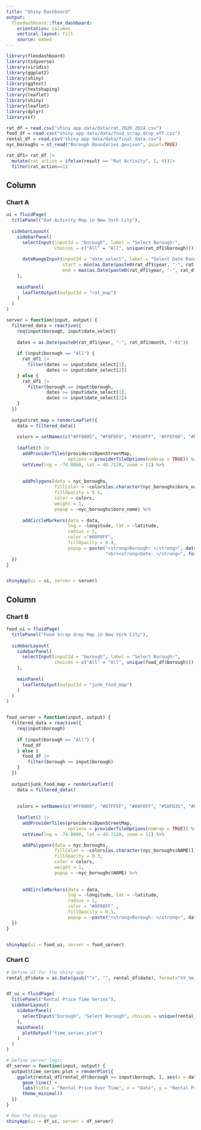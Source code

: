 ```yaml
---
title: "Shiny Dashboard"
output: 
  flexdashboard::flex_dashboard:
    orientation: columns
    vertical_layout: fill
    source: embed
---
```


```r
library(flexdashboard)
library(tidyverse)
library(viridis)
library(ggplot2)
library(shiny)
library(ggtext)
library(textshaping)
library(leaflet)
library(shiny)
library(leaflet)
library(dplyr)
library(sf)

```



```r
rat_df = read.csv("shiny app data/data/rat_2020_2024.csv")
food_df = read.csv("shiny app data/data/food_scrap_drop_off.csv")
rental_df = read.csv("shiny app data/data/final_data.csv")
nyc_boroughs = st_read("Borough Boundaries.geojson", quiet=TRUE)
```

```r
rat_df1= rat_df |>
  mutate(rat_action = ifelse(result == "Rat Activity", 1, 0))|>
  filter(rat_action==1)
```

Column {data-width=450}
-----------------------------------------------------------------------
### Chart A

```r

ui = fluidPage(
  titlePanel("Rat Activity Map in New York City"),
  
  sidebarLayout(
    sidebarPanel(
      selectInput(inputId = "borough", label = "Select Borough:",
                  choices = c("All" = "All", unique(rat_df1$borough))),
      
      dateRangeInput(inputId = "date_select", label = "Select Date Range:",
                     start = min(as.Date(paste0(rat_df1$year, "-", rat_df1$month, "-01"))),
                     end = max(as.Date(paste0(rat_df1$year, "-", rat_df1$month, "-01"))))
    ),
    
    mainPanel(
      leafletOutput(outputId = "rat_map")
    )
  )
)

server = function(input, output) {
  filtered_data = reactive({
    req(input$borough, input$date_select)
    
    dates = as.Date(paste0(rat_df1$year, "-", rat_df1$month, "-01"))
    
    if (input$borough == "All") {
      rat_df1 |>
        filter(dates >= input$date_select[1],
               dates <= input$date_select[2])
    } else {
      rat_df1 |>
        filter(borough == input$borough,
               dates >= input$date_select[1],
               dates <= input$date_select[2])
    }
  })
  
  output$rat_map = renderLeaflet({
    data = filtered_data()
    
    colors = setNames(c("#FF0005", "#F0FDF0", "#5030FF", "#FFEF00", "#DF00F0"), unique(nyc_boroughs$NAME))
    
    leaflet() |>
      addProviderTiles(providers$OpenStreetMap,  
                       options = providerTileOptions(noWrap = TRUE)) %>%  
      setView(lng = -74.0060, lat = 40.7128, zoom = 11) %>%  
      
    
      addPolygons(data = nyc_boroughs,
                  fillColor = ~colors[as.character(nyc_boroughs$boro_name)], 
                  fillOpacity = 0.5,
                  color = colors,  
                  weight = 1,
                  popup = ~nyc_boroughs$boro_name) %>%
      
      addCircleMarkers(data = data,
                       lng = ~longitude, lat = ~latitude, 
                       radius = 3, 
                       color ="#00F0FF", 
                       fillOpacity = 0.4, 
                       popup = paste("<strong>Borough: </strong>", data$borough,
                                     "<br><strong>Date: </strong>", format(as.Date(paste0(data$year, "-", data$month, "-01")), "%Y-%m")))
  })
}


shinyApp(ui = ui, server = server)
```


Column {data-width=550}
-----------------------------------------------------------------------

### Chart B
```r

food_ui = fluidPage(
  titlePanel("Food Scrap drop Map in New York City"),
  
  sidebarLayout(
    sidebarPanel(
      selectInput(inputId = "borough", label = "Select Borough:",
                  choices = c("All" = "All", unique(food_df$borough)))
    ),
    
    mainPanel(
      leafletOutput(outputId = "junk_food_map")
    )
  )
)


food_server = function(input, output) {
  filtered_data = reactive({
    req(input$borough)
    
    if (input$borough == "All") {
      food_df
    } else {
      food_df |>
        filter(borough == input$borough)
    }
  })
  
  output$junk_food_map = renderLeaflet({
    data = filtered_data()
    
    
    colors = setNames(c("#FF0000", "#D7FF5F", "#00F0FF", "#5DFD35", "#0F00FF"), unique(nyc_boroughs$NAME))
    
    leaflet() |>
      addProviderTiles(providers$OpenStreetMap, 
                       options = providerTileOptions(noWrap = TRUE)) %>% 
      setView(lng = -74.0060, lat = 40.7128, zoom = 11) %>% 

      addPolygons(data = nyc_boroughs,
                  fillColor = ~colors[as.character(nyc_boroughs$NAME)],  
                  fillOpacity = 0.3,
                  color = colors, 
                  weight = 1,
                  popup = ~nyc_boroughs$NAME) %>%
      
  
      addCircleMarkers(data = data,
                       lng = ~longitude, lat = ~latitude,  
                       radius = 3,  
                       color = "#0F00FF" ,
                       fillOpacity = 0.5,  
                       popup = ~paste("<strong>Borough: </strong>", data$borough))
  })
}


shinyApp(ui = food_ui, server = food_server)

```


### Chart C

```r
# Define UI for the Shiny app
rental_df$date = as.Date(gsub("^x", "", rental_df$date), format="%Y_%m_%d")


df_ui = fluidPage(
  titlePanel("Rental Price Time Series"),
  sidebarLayout(
    sidebarPanel(
      selectInput("borough", "Select Borough", choices = unique(rental_df$borough))
    ),
    mainPanel(
      plotOutput("time_series_plot")
    )
  )
)

# Define server logic
df_server = function(input, output) {
  output$time_series_plot = renderPlot({
    ggplot(rental_df[rental_df$borough == input$borough, ], aes(x = date, y = rental_price)) +
      geom_line() +
      labs(title = "Rental Price Over Time", x = "Date", y = "Rental Price") +
      theme_minimal()
  })
}

# Run the Shiny app
shinyApp(ui = df_ui, server = df_server)
```


